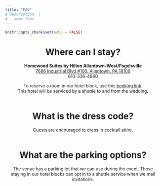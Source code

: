 ```yaml
---
title: "FAQ"
# description: |
#   some faqs
---
```


```r
knitr::opts_chunk$set(echo = FALSE)
```

<center>
# Where can I stay?
**Homewood Suites by Hilton Allentown-West/Fogelsville** <br>
<a href="https://www.google.com/maps/place/Homewood+Suites+by+Hilton+Allentown-West%2FFogelsville,+PA/@40.5651931,-75.61483,17z/data=!4m9!3m8!1s0x89c4318f01eb8587:0x67cbe0adf5d25ccc!5m2!4m1!1i2!8m2!3d40.5651891!4d-75.6122551!16s%2Fg%2F1tj97bxv?entry=ttu&g_ep=EgoyMDI0MDkwNC4wIKXMDSoASAFQAw%3D%3D">7686 Industrial Blvd #100, Allentown, PA 18106</a> <br>
610-336-4860

To reserve a room in our hotel block, use this <a href="https://www.hilton.com/en/book/reservation/deeplink/?ctyhocn=ABEHWHW&groupCode=CHW904&arrivaldate=2024-12-06&departuredate=2024-12-08&cid=OM,WW,HILTONLINK,EN,DirectLink&fromId=HILTONLINKDIRECT">booking link</a>. <br>
This hotel will be serviced by a shuttle to and from the wedding. 
<br> <br>

# What is the dress code?
Guests are encouraged to dress in cocktail attire.
<br> <br>

# What are the parking options?
The venue has a parking lot that we can use during the event. Those staying in our hotel blocks can opt in to a shuttle service when we mail invitations.
<br> <br>

</center>